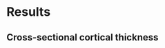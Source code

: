 
# Results {-}

## Cross-sectional cortical thickness

\begin{figure}[htb]
  \centering
    \includegraphics[width=\textwidth]{Figures/rmseThicknessPerSite.pdf}
  \caption{Distribution of mean RMSE values (500 permutations) for age
          prediction across the different data sets between
          the traditional ANTs and deep learning-based ANTsXNet pipelines. Total
          mean values are as follows: Combined---9.3 years (ANTs) and 8.2 years
          (ANTsXNet); IXI---7.9 years (ANTs) and 8.6 years (ANTsXNet);
          MMRR---7.9 years (ANTs) and 7.6 years (ANTsXNet); NKI---8.7 years
          (ANTs) and 7.9 years (ANTsXNet); OASIS---9.2 years (ANTs) and 8.0
          years (ANTsXNet); and SRPB---9.2 years (ANTs) and 8.1 years
          (ANTsXNet).}
  \label{fig:agePrediction}
\end{figure}
